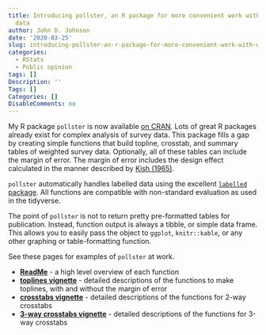 ```yaml
---
title: Introducing pollster, an R package for more convenient work with weighted survey
  data
author: John D. Johnson
date: '2020-03-25'
slug: introducing-pollster-an-r-package-for-more-convenient-work-with-weighted-survey-data
categories:
  - RStats
  - Public opinion
tags: []
Description: ''
Tags: []
Categories: []
DisableComments: no
---
```


My R package `pollster` is now available [on CRAN](https://cran.r-project.org/web/packages/pollster/index.html). Lots of great R packages already exist for complex analysis of survey data. This package fills a gap by creating simple functions that build topline, crosstab, and summary tables of weighted survey data. Optionally, all of these tables can include the margin of error. The margin of error includes the design effect calculated in the manner described by [Kish (1965)](doi:10.1002/bimj.19680100122).

`pollster` automatically handles labelled data using the excellent [`labelled` package](https://cran.r-project.org/web/packages/labelled/vignettes/intro_labelled.html). All functions are compatible with non-standard evaluation as used in the tidyverse.

The point of `pollster` is not to return pretty pre-formatted tables for publication. Instead, function output is always a tibble, or simple data frame. This allows you to easily pass the object to `ggplot`, `knitr::kable`, or any other graphing or table-formatting function.

See these pages for examples of `pollster` at work.

* [**ReadMe**](https://github.com/jdjohn215/pollster/blob/master/README.md) - a high level overview of each function
* [**toplines vignette**](https://cran.r-project.org/web/packages/pollster/vignettes/toplines.html) - detailed descriptions of the functions to make toplines, with and without the margin of error
* [**crosstabs vignette**](https://cran.r-project.org/web/packages/pollster/vignettes/crosstabs.html) - detailed descriptions of the functions for 2-way crosstabs
* [**3-way crosstabs vignette**](https://cran.r-project.org/web/packages/pollster/vignettes/crosstab3way.html) - detailed descriptions of the functions for 3-way crosstabs